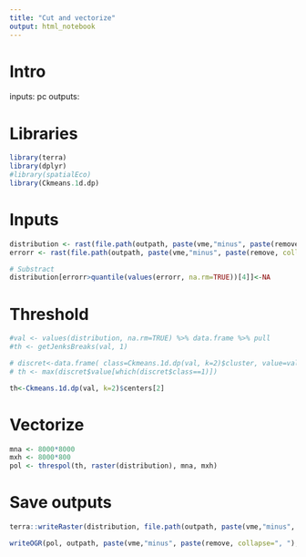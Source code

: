 ```yaml
---
title: "Cut and vectorize"
output: html_notebook
---
```


# Intro

inputs: pc
outputs:

# Libraries
```r
library(terra)
library(dplyr)
#library(spatialEco)
library(Ckmeans.1d.dp)
```

# Inputs
```r
distribution <- rast(file.path(outpath, paste(vme,"minus", paste(remove, collapse=", "), "pred.tif")))
errorr <- rast(file.path(outpath, paste(vme,"minus", paste(remove, collapse=", "), "pred var.tif")))

# Substract
distribution[errorr>quantile(values(errorr, na.rm=TRUE))[4]]<-NA
```

# Threshold
```r
#val <- values(distribution, na.rm=TRUE) %>% data.frame %>% pull
#th <- getJenksBreaks(val, 1)

# discret<-data.frame( class=Ckmeans.1d.dp(val, k=2)$cluster, value=val)
# th <- max(discret$value[which(discret$class==1)])

th<-Ckmeans.1d.dp(val, k=2)$centers[2]
```

# Vectorize
```r
mna <- 8000*8000
mxh <- 8000*800
pol <- threspol(th, raster(distribution), mna, mxh)
```

# Save outputs
```r
terra::writeRaster(distribution, file.path(outpath, paste(vme,"minus", paste(remove, collapse=", "), "pred cert.tif")), filetype = "GTiff", overwrite = TRUE)

writeOGR(pol, outpath, paste(vme,"minus", paste(remove, collapse=", "), "polygon"), driver="ESRI Shapefile")
```
